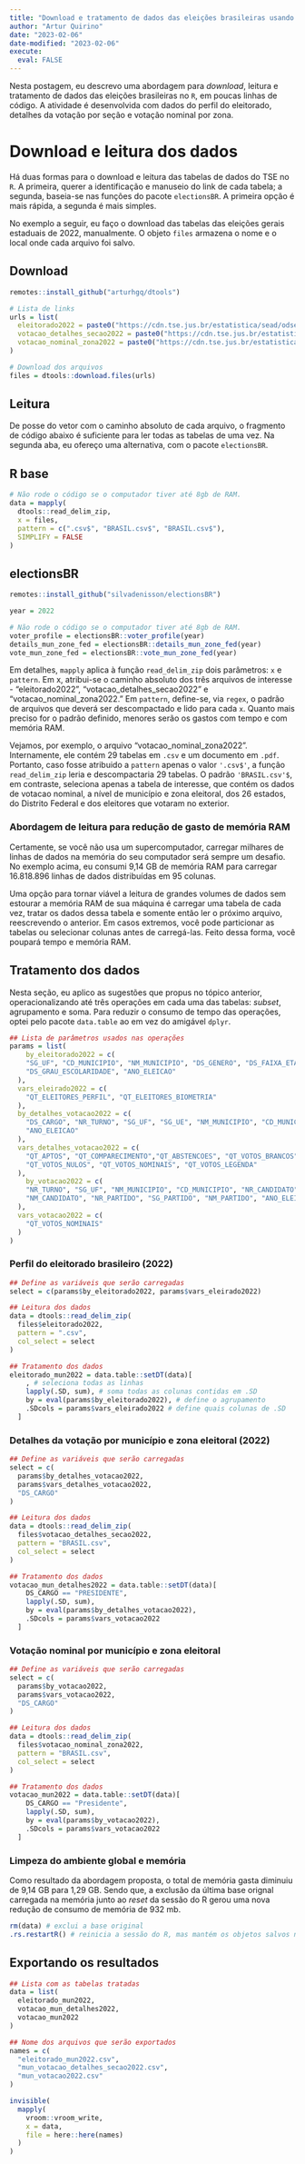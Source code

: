 ```yaml
---
title: "Download e tratamento de dados das eleições brasileiras usando R"
author: "Artur Quirino"
date: "2023-02-06"
date-modified: "2023-02-06"
execute: 
  eval: FALSE
---
```


Nesta postagem, eu descrevo uma abordagem para *download*, leitura e tratamento de dados das eleições 
brasileiras no `R`, em poucas linhas de código. A atividade é desenvolvida com 
dados do perfil do eleitorado, detalhes da  votação por seção e votação nominal
por zona.

# Download e leitura dos dados

Há duas formas para o download e leitura das tabelas de dados do TSE no `R`. 
A primeira, querer a identificação e manuseio do link de cada tabela; a segunda, 
baseia-se nas funções do pacote `electionsBR`. A primeira opção é mais rápida, 
a segunda é mais simples. 

No exemplo a seguir, eu faço o download das tabelas das eleições gerais 
estaduais de 2022, manualmente. O objeto `files` armazena o nome e o local onde 
cada arquivo foi salvo.

## Download
```r
remotes::install_github("arturhgq/dtools")

# Lista de links
urls = list(
  eleitorado2022 = paste0("https://cdn.tse.jus.br/estatistica/sead/odsele/perfil_eleitorado/perfil_eleitorado_2022.zip"),
  votacao_detalhes_secao2022 = paste0("https://cdn.tse.jus.br/estatistica/sead/odsele/detalhe_votacao_secao/detalhe_votacao_secao_2022.zip"),
  votacao_nominal_zona2022 = paste0("https://cdn.tse.jus.br/estatistica/sead/odsele/votacao_candidato_munzona/votacao_candidato_munzona_2022.zip")
)

# Download dos arquivos
files = dtools::download.files(urls)
```

## Leitura

De posse do vetor com o caminho absoluto de cada arquivo, o fragmento de código
abaixo é suficiente para ler todas as tabelas de uma vez. Na segunda aba, eu
ofereço uma alternativa, com o pacote `electionsBR`.

::: {.panel-tabset}

## R base
```r
# Não rode o código se o computador tiver até 8gb de RAM.
data = mapply(
  dtools::read_delim_zip, 
  x = files, 
  pattern = c(".csv$", "BRASIL.csv$", "BRASIL.csv$"),
  SIMPLIFY = FALSE
)
```

## electionsBR

```r
remotes::install_github("silvadenisson/electionsBR")

year = 2022

# Não rode o código se o computador tiver até 8gb de RAM.
voter_profile = electionsBR::voter_profile(year)
details_mun_zone_fed = electionsBR::details_mun_zone_fed(year)
vote_mun_zone_fed = electionsBR::vote_mun_zone_fed(year)
```

:::

Em detalhes, `mapply` aplica à função `read_delim_zip` dois parâmetros: `x` e `pattern`.
Em x, atribui-se o caminho absoluto dos três arquivos de interesse - "eleitorado2022", 
"votacao_detalhes_secao2022" e "votacao_nominal_zona2022." Em `pattern`, define-se, via `regex`,
o padrão de arquivos que deverá ser descompactado e lido para cada `x`. Quanto mais 
preciso for o padrão definido, menores serão os gastos com tempo e com memória RAM. 

Vejamos, por exemplo, o arquivo "votacao_nominal_zona2022". Internamente, ele contém 29 
tabelas em `.csv` e um documento em `.pdf`. Portanto, caso fosse atribuido a
`pattern` apenas o valor `'.csv$'`, a função `read_delim_zip` leria e descompactaria 
29 tabelas. O padrão `'BRASIL.csv'$`, em contraste, seleciona apenas a tabela de interesse,
que contém os dados de votacao nominal, a nível de município e zona eleitoral,
dos 26 estados, do Distrito Federal e dos eleitores que votaram no exterior.

### Abordagem de leitura para redução de gasto de memória RAM

Certamente, se você não usa um supercomputador, carregar milhares de linhas de
dados na memória do seu computador será sempre um desafio. No exemplo acima, eu
consumi 9,14 GB de memória RAM para carregar 16.818.896 linhas de dados 
distribuídas em 95 colunas. 

Uma opção para tornar viável a leitura de grandes volumes de dados sem estourar a memória 
RAM de sua máquina é carregar uma tabela de cada vez, tratar os dados dessa tabela 
e somente então ler o próximo arquivo, reescrevendo o anterior. 
Em casos extremos, você pode particionar as tabelas ou selecionar colunas antes de 
carregá-las. Feito dessa forma, você poupará tempo e memória RAM. 

## Tratamento dos dados

Nesta seção, eu aplico as sugestões que propus no tópico anterior, operacionalizando 
até três operações em cada uma das tabelas: *subset*, agrupamento e soma. Para reduzir
o consumo de tempo das operações, optei pelo pacote `data.table` ao em vez do amigável `dplyr`.

```r
## Lista de parâmetros usados nas operações
params = list(
    by_eleitorado2022 = c(
    "SG_UF", "CD_MUNICIPIO", "NM_MUNICIPIO", "DS_GENERO", "DS_FAIXA_ETARIA", 
    "DS_GRAU_ESCOLARIDADE", "ANO_ELEICAO"
  ),
  vars_eleirado2022 = c(
    "QT_ELEITORES_PERFIL", "QT_ELEITORES_BIOMETRIA"
  ),
  by_detalhes_votacao2022 = c(
    "DS_CARGO", "NR_TURNO", "SG_UF", "SG_UE", "NM_MUNICIPIO", "CD_MUNICIPIO",
    "ANO_ELEICAO"
  ),
  vars_detalhes_votacao2022 = c(
    "QT_APTOS", "QT_COMPARECIMENTO","QT_ABSTENCOES", "QT_VOTOS_BRANCOS",
    "QT_VOTOS_NULOS", "QT_VOTOS_NOMINAIS", "QT_VOTOS_LEGENDA"
  ),
    by_votacao2022 = c(
    "NR_TURNO", "SG_UF", "NM_MUNICIPIO", "CD_MUNICIPIO", "NR_CANDIDATO",
    "NM_CANDIDATO", "NR_PARTIDO", "SG_PARTIDO", "NM_PARTIDO", "ANO_ELEICAO"
  ),
  vars_votacao2022 = c(
    "QT_VOTOS_NOMINAIS"
  )
)
```

### Perfil do eleitorado brasileiro (2022)

```r
## Define as variáveis que serão carregadas
select = c(params$by_eleitorado2022, params$vars_eleirado2022)

## Leitura dos dados
data = dtools::read_delim_zip(
  files$eleitorado2022,
  pattern = ".csv",
  col_select = select
)

## Tratamento dos dados
eleitorado_mun2022 = data.table::setDT(data)[
    , # seleciona todas as linhas
    lapply(.SD, sum), # soma todas as colunas contidas em .SD
    by = eval(params$by_eleitorado2022), # define o agrupamento
    .SDcols = params$vars_eleirado2022 # define quais colunas de .SD
  ] 
```

### Detalhes da votação por município e zona eleitoral (2022)

```r
## Define as variáveis que serão carregadas
select = c(
  params$by_detalhes_votacao2022, 
  params$vars_detalhes_votacao2022, 
  "DS_CARGO"
)

## Leitura dos dados
data = dtools::read_delim_zip(
  files$votacao_detalhes_secao2022,
  pattern = "BRASIL.csv",
  col_select = select
)

## Tratamento dos dados
votacao_mun_detalhes2022 = data.table::setDT(data)[
    DS_CARGO == "PRESIDENTE",
    lapply(.SD, sum), 
    by = eval(params$by_detalhes_votacao2022),
    .SDcols = params$vars_votacao2022
  ] 
```

### Votação nominal por município e zona eleitoral
```r
## Define as variáveis que serão carregadas
select = c(
  params$by_votacao2022,
  params$vars_votacao2022, 
  "DS_CARGO"
)

## Leitura dos dados
data = dtools::read_delim_zip(
  files$votacao_nominal_zona2022,
  pattern = "BRASIL.csv",
  col_select = select
)

## Tratamento dos dados
votacao_mun2022 = data.table::setDT(data)[
    DS_CARGO == "Presidente",
    lapply(.SD, sum), 
    by = eval(params$by_votacao2022),
    .SDcols = params$vars_votacao2022
  ] 
```



### Limpeza do ambiente global e memória

Como resultado da abordagem proposta, o total de memória gasta diminuiu de 9,14 GB para 1,29 GB. 
Sendo que, a exclusão da última base orignal carregada na memória junto ao *reset* da sessão do R
gerou uma nova redução de consumo de memória de 932 mb. 

```r
rm(data) # exclui a base original
.rs.restartR() # reinicia a sessão do R, mas mantém os objetos salvos no "Global Environment"
```

## Exportando os resultados


```r
## Lista com as tabelas tratadas
data = list(
  eleitorado_mun2022, 
  votacao_mun_detalhes2022, 
  votacao_mun2022
)

## Nome dos arquivos que serão exportados
names = c(
  "eleitorado_mun2022.csv", 
  "mun_votacao_detalhes_secao2022.csv",
  "mun_votacao2022.csv"
)

invisible(
  mapply(
    vroom::vroom_write, 
    x = data, 
    file = here::here(names)
  )
) 
```









